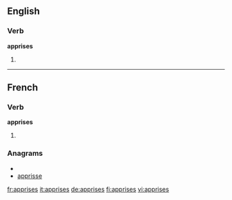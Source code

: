 ==English==

===Verb===
'''apprises'''

# {{third-person singular of|[[apprise]]}}

----

==French==

===Verb===
'''apprises''' {{f|p}}

# {{feminine plural past participle of|apprendre|lang=fr}}

===Anagrams===
* {{alphagram|aeipprss}}
* [[apprisse#French|apprisse]]

[[fr:apprises]]
[[it:apprises]]
[[de:apprises]]
[[fi:apprises]]
[[vi:apprises]]